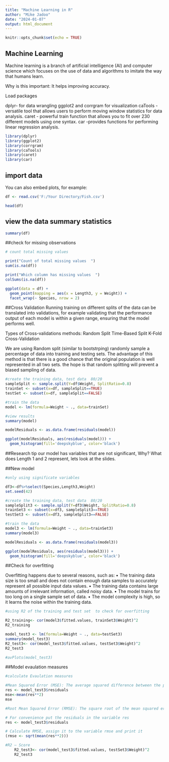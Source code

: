 ---
title: "Machine Learning in R"
author: "Mike Jadoo"
date: "2024-01-07"
output: html_document
---

```{r setup, include=FALSE}
knitr::opts_chunk$set(echo = TRUE)
```

## Machine Learning

Machine learning is a branch of artificial intelligence (AI) and computer science which focuses on the use of data and algorithms to imitate the way that humans learn.

Why is this important: It helps improving accuracy.

Load packages

dplyr- for data wrangling
ggplot2 and corrgram for visualization
caTools -versatile tool that allows users to perform moving window statistics for           data analysis.
caret - powerful train function that allows you to fit over 230 different models           using one syntax. 
car   -provides functions for performing linear regression analysis.

```{r load_pk}
library(dplyr)
library(ggplot2)
library(corrgram)
library(caTools)
library(caret)
library(car)


```

## import data

You can also embed plots, for example:

```{r data, echo=FALSE}
df <- read.csv('F:/Your Directory/Fish.csv')

head(df)

```

## view the data summary statistics

```{r stats, echo=TRUE}
summary(df)
```


##check for missing observations



```{r miss, echo=TRUE}
# count total missing values 

print("Count of total missing values  ")
sum(is.na(df))

print("Which column has missing values  ")
colSums(is.na(df))


```
```{r plot, echo=TRUE}

ggplot(data = df) + 
  geom_point(mapping = aes(x = Length3, y = Weight)) + 
  facet_wrap(~ Species, nrow = 2)

```

##Cross Validation
Running training on different splits of the data can be translated into validations, for example validating that the performance output of each model is within a given range, ensuring that the model performs well.

Types of Cross-validations methods:
Random Split
Time-Based Split
K-Fold Cross-Validation

We are using Random split (similar to bootstrping) randomly sample a percentage of data into training and testing sets. The advantage of this method is that there is a good chance that the original population is well represented in all two sets. the hope is that random splitting will prevent a biased sampling of data.

```{r cross_val, echo=TRUE}

#create the training data, test data  80/20
sampleSplit <- sample.split(Y=df$Weight, SplitRatio=0.8)
trainSet <- subset(x=df, sampleSplit==TRUE)
testSet <- subset(x=df, sampleSplit==FALSE)

#train the data
model <- lm(formula=Weight ~ ., data=trainSet)

#view results
summary(model)

modelResiduals <- as.data.frame(residuals(model))

ggplot(modelResiduals, aes(residuals(model))) +
  geom_histogram(fill='deepskyblue', color='black')
```
##Research tip
our model has variables that are not significant, Why?
What does Length 1 and 2 represent, lets look at the slides. 


##New model

```{r nm, echo=TRUE}
#only using significate variables

df3<-df%>%select(Species,Length3,Weight)
set.seed(42)

#create the training data, test data  80/20
sampleSplit3 <- sample.split(Y=df3$Weight, SplitRatio=0.8)
trainSet3 <- subset(x=df3, sampleSplit3==TRUE)
testSet3 <- subset(x=df3, sampleSplit3==FALSE)

#train the data
model3 <- lm(formula=Weight ~ ., data=trainSet3)
summary(model3)


```

```{r, echo=TRUE}
modelResiduals <- as.data.frame(residuals(model3))

ggplot(modelResiduals, aes(residuals(model3))) +
  geom_histogram(fill='deepskyblue', color='black')
```


##Check for overfitting

Overfitting happens due to several reasons, such as:
•    The training data size is too small and does not contain enough data samples to accurately represent all possible input data values.
•    The training data contains large amounts of irrelevant information, called noisy data.
•    The model trains for too long on a single sample set of data.
•    The model complexity is high, so it learns the noise within the training data.

```{r}
#using R2 of the training and test set  to check for overfitting

R2_training<- cor(model3$fitted.values, trainSet3$Weight)^2
R2_training

model_test3 <- lm(formula=Weight ~ ., data=testSet3)
summary(model_test3)
R2_test3<- cor(model_test3$fitted.values, testSet3$Weight)^2
R2_test3

#avPlots(model_test3)

```


##Model evaulation measures

```{r evluation, echo=TRUE}
#calculate Evaulation measures

#Mean Squared Error (MSE): The average squared difference between the predicted #and actual values of the target variable.
res <- model_test3$residuals
mse<-mean(res**2)
mse

#Root Mean Squared Error (RMSE): The square root of the mean squared error.

# For convenience put the residuals in the variable res
res <- model_test3$residuals

# Calculate RMSE, assign it to the variable rmse and print it
(rmse <- sqrt(mean(res**2)))

#R2 – Score
	R2_test3<- cor(model_test3$fitted.values, testSet3$Weight)^2
	R2_test3
```



